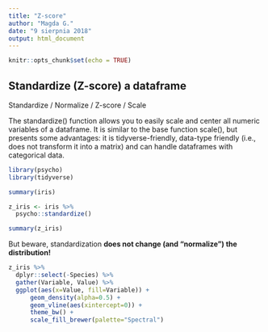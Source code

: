 ```yaml
---
title: "Z-score"
author: "Magda G."
date: "9 sierpnia 2018"
output: html_document
---
```


```r
knitr::opts_chunk$set(echo = TRUE)
```

## Standardize (Z-score) a dataframe

Standardize / Normalize / Z-score / Scale

The standardize() function allows you to easily scale and center all numeric variables of a dataframe. It is similar to the base function scale(), but presents some advantages: it is tidyverse-friendly, data-type friendly (i.e., does not transform it into a matrix) and can handle dataframes with categorical data.

```r
library(psycho)
library(tidyverse)

summary(iris)

z_iris <- iris %>% 
  psycho::standardize() 

summary(z_iris)
```

But beware, standardization **does not change (and “normalize”) the distribution!**


```r
z_iris %>% 
  dplyr::select(-Species) %>% 
  gather(Variable, Value) %>% 
  ggplot(aes(x=Value, fill=Variable)) +
      geom_density(alpha=0.5) +
      geom_vline(aes(xintercept=0)) +
      theme_bw() +
      scale_fill_brewer(palette="Spectral")
```


